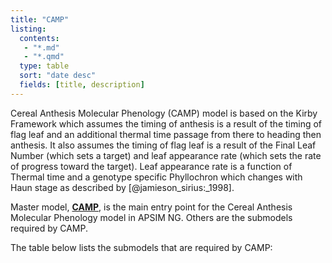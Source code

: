 ```yaml
---
title: "CAMP"
listing:
  contents: 
   - "*.md"
   - "*.qmd"
  type: table
  sort: "date desc"
  fields: [title, description]
---
```



Cereal Anthesis Molecular Phenology (CAMP) model is based on the Kirby Framework which assumes the timing of anthesis is a result of the timing of flag leaf and an additional thermal time passage from there to heading then anthesis. It also assumes the timing of flag leaf is a result of the Final Leaf Number (which sets a target) and leaf appearance rate (which sets the rate of progress toward the target). Leaf appearance rate is a function of Thermal time and a genotype specific Phyllochron which changes with Haun stage as described by [@jamieson_sirius:_1998].


Master model, **[CAMP](CAMP.qmd)**, is the main entry point for the Cereal Anthesis Molecular Phenology model in APSIM NG. Others are the submodels required by CAMP.

The table below lists the submodels that are required by CAMP:

